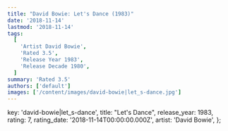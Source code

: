 ```yaml
---
title: "David Bowie: Let's Dance (1983)"
date: '2018-11-14'
lastmod: '2018-11-14'
tags:
  [
    'Artist David Bowie',
    'Rated 3.5',
    'Release Year 1983',
    'Release Decade 1980',
  ]
summary: 'Rated 3.5'
authors: ['default']
images: ['/content/images/david-bowie|let_s-dance.jpg']
---
```


  key: 'david-bowie|let_s-dance',
  title: "Let's Dance",
  release_year: 1983,
  rating: 7,
  rating_date: '2018-11-14T00:00:00.000Z',
  artist: 'David Bowie',
};

<MusicRating data={data} />
